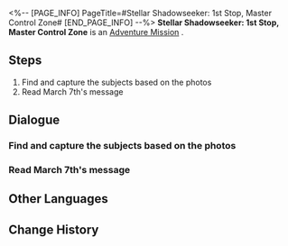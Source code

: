 <%-- [PAGE_INFO]
PageTitle=#Stellar Shadowseeker: 1st Stop, Master Control Zone#
[END_PAGE_INFO] --%>
{{Stub|Dialogue, characters, and location(s)}}
{{Mission Infobox
|id            = 8002101
|title         = 
|image         = Mission Stellar Shadowseeker: 1st Stop, Master Control Zone.png
|type          = Adventure
|event_name    = 
|chapter       = 
|requirements  = 
* Reach [[Trailblaze Level]] 21
* [[Adventure Mission]] ''[[Stellar Shadowseeker: Photography Practice]]'' completed
|summary       = <!--official mission summary from Fate's Atlas-->
|characters    = <!--characters that appear in this mission-->
|startLocation = <!--location as it intially appears on the mission screen-->
|world         = <!--i.e. Penacony-->
|area          = <!--i.e. A Child's Dream-->
|prev          = 
|next          = Stellar Shadowseeker: 2nd Stop, Storage Zone
|exp           = 
|credits       = 
|stellarJade   = 
|other         = 
}}
'''Stellar Shadowseeker: 1st Stop, Master Control Zone''' is an [[Adventure Mission]]<!--in [world]-->.

==Steps==
# Find and capture the subjects based on the photos
# Read March 7th's message

<!--
==Gameplay Notes==

--><!--
==Trial Character==

-->
==Dialogue==
{{Stub Dialogue}}
===Find and capture the subjects based on the photos===
{{Mission Description|type=adventure|location=<!--to be added-->|The shady object in the photo looks somewhat familiar. It must be something from the master control zone...}}
{{Dialogue Start}}
:{{tx}}
{{Dialogue End}}

===Read March 7th's message===
{{Mission Description|type=adventure|location=<!--to be added-->|update|The shady object in the photo looks somewhat familiar. It must be something from the master control zone...}}
{{Dialogue Start}}
:{{tx}}
{{Dialogue End}}

==Other Languages==
{{Other Languages
|en   = Stellar Shadowseeker: 1st Stop, Master Control Zone
|zhs  = 星旅寻影•第一站•主控舱段
|zht  = 星旅尋影•第一站•主控艙段
|ja   = 星々の影を探して・1駅目・主制御部分
|ko   = 그림자를 찾는 별의 여정•첫 번째 역•메인 컨트롤 캐빈
|es   = Fotografías estelares, 1.ª parada: zona de mando principal
|fr   = Sur la piste des ombres des étoiles : 1er arrêt, Zone de contrôle principale
|ru   = Искатели теней: Первая остановка - Главная контрольная зона
|th   = ท่องดาราเฟ้นเงา: สถานีที่ 1 - Master Control Zone
|vi   = Tìm Ảnh Hành Trình Sao: Trạm Thứ 1, Khoang Điều Khiển Chính
|de   = Stellarer Schattensucher: Erster Halt &ndash; Hauptkontrollzone
|id   = Penjelajah Bayangan Bintang: Perhentian 1 - Master Control Zone
|pt   = Sombrio Estelar: 1ª Parada, Zona de Controle Principal
}}

==Change History==
{{Change History|1.5}}
